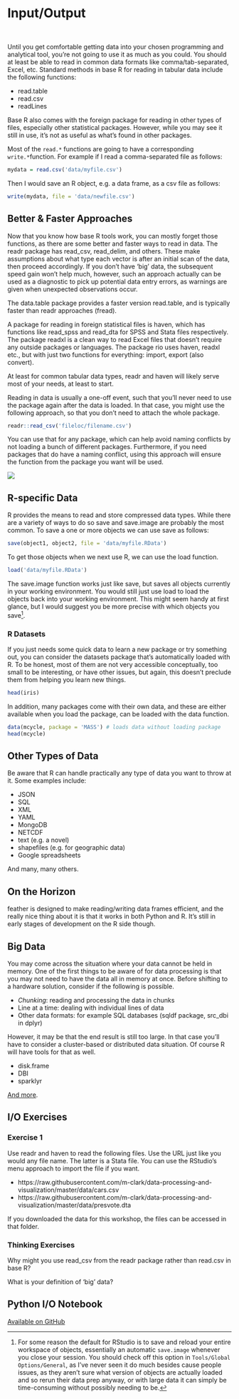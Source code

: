 
# Input/Output {#io}

<div class="" style="text-align: center;">
<i class="fas fa-file-import fa-5x" ></i>
<span class="" style = "margin-right: 25px"></span>
<i class="fas fa-file-export fa-5x" ></i>
</div>

<br>


Until you get comfortable getting data into your chosen programming and analytical tool, you're not going to use it as much as you could.  You should at least be able to read in common data formats like comma/tab-separated, Excel, etc. Standard methods in base R for reading in tabular data include the following functions:

- <span class="func">read.table</span>
- <span class="func">read.csv</span>
- <span class="func">readLines</span>

Base R also comes with the <span class="pack">foreign</span> package for reading in other types of files, especially other statistical packages. However, while you may see it still in use, it's not as useful as what's found in other packages.

Most of the `read.*` functions are going to have a corresponding `write.* `function.  For example if I read a comma-separated file as follows:

```r
mydata = read.csv('data/myfile.csv')
```

Then I would save an R object, e.g. a data frame, as a csv file as follows:

```r
write(mydata, file = 'data/newfile.csv')
```




## Better & Faster Approaches

Now that you know how base R tools work, you can mostly forget those functions, as there are some better and faster ways to read in data.  The <span class="pack">readr</span> package has <span class="func">read_csv</span>, <span class="func">read_delim</span>, and others.  These make assumptions about what type each vector is after an initial scan of the data, then proceed accordingly.  If you don't have 'big' data, the subsequent speed gain won't help much, however, such an approach actually can be used as a diagnostic to pick up potential data entry errors, as warnings are given when unexpected observations occur.

The <span class="pack">data.table</span> package provides a faster version <span class="func">read.table</span>, and is typically faster than <span class="pack">readr</span> approaches (<span class="func">fread</span>).

A package for reading in foreign statistical files is <span class="pack">haven</span>, which has functions like <span class="func">read_spss</span> and <span class="func">read_dta</span> for SPSS and Stata files respectively.  The package <span class="pack">readxl</span> is a clean way to read Excel files that doesn't require any outside packages or languages.  The package <span class="pack">rio</span> uses <span class="pack">haven</span>, <span class="pack">readxl</span> etc., but with just two functions for everything: <span class="func">import</span>, <span class="func">export</span> (also <span class="func">convert</span>).

At least for common tabular data types, <span class="pack">readr</span> and <span class="pack">haven</span> will likely serve most of your needs, at least to start.

<div class='note'>
Reading in data is usually a one-off event, such that you'll never need to use the package again after the data is loaded.  In that case, you might use the following approach, so that you don't need to attach the whole package.

```r
readr::read_csv('fileloc/filename.csv')
```

You can use that for any package, which can help avoid naming conflicts by not loading a bunch of different packages. Furthermore, if you need packages that do have a naming conflict, using this approach will ensure the function from the package you want will be used.

<img class='img-note' src="img/R.ico" style="display:block; margin: 0 auto;"> 
</div>



## R-specific Data

R provides the means to read and store compressed data types.  While there are a variety of ways to do so <span class="func" style = "">save</span> and <span class="func" style = "">save.image</span> are probably the most common. To save a one or more objects we can use save as follows:

```r
save(object1, object2, file = 'data/myfile.RData')
```

To get those objects when we next use R, we can use the <span class="func" style = "">load</span> function.

```r
load('data/myfile.RData')
```

The <span class="func" style = "">save.image</span> function works just like <span class="func" style = "">save</span>, but saves all objects currently in your working environment.  You would still just use <span class="func" style = "">load</span> to load the objects back into your working environment. This might seem handy at first glance, but I would suggest you be more precise with which objects you save[^savews].


### R Datasets

If you just needs some quick data to learn a new package or try something out, you can consider the datasets package that's automatically loaded with R. To be honest, most of them are not very accessible conceptually, too small to be interesting, or have other issues, but again, this doesn't preclude them from helping you learn new things.

```r
head(iris)
```

In addition, many packages come with their own data, and these are either available when you load the package, can be loaded with the data function.

```r
data(mcycle, package = 'MASS') # loads data without loading package
head(mcycle)
```




## Other Types of Data

Be aware that R can handle practically any type of data you want to throw at it. Some examples include:

- JSON
- SQL
- XML
- YAML
- MongoDB
- NETCDF
- text (e.g. a novel)
- shapefiles (e.g. for geographic data)
- Google spreadsheets

And many, many others.


## On the Horizon
 
<span class="pack">feather</span> is designed to make reading/writing data frames efficient, and the really nice thing about it is that it works in both Python and R. It's still in early stages of development on the R side though.


## Big Data

You may come across the situation where your data cannot be held in memory.  One of the first things to be aware of for data processing is that you may not need to have the data all in memory at once.  Before shifting to a hardware solution, consider if the following is possible.

- *Chunking*: reading and processing the data in chunks
- Line at a time: dealing with individual lines of data
- Other data formats: for example SQL databases (<span class="pack">sqldf</span> package, <span class="func">src_dbi</span> in <span class="pack">dplyr</span>)

However, it may be that the end result is still too large.  In that case you'll have to consider a cluster-based or distributed data situation.  Of course R will have tools for that as well.

- <span class="pack">disk.frame</span>
- <span class="pack">DBI</span>
- <span class="pack">sparklyr</span>

[And more](https://db.rstudio.com/).



## I/O Exercises

### Exercise 1

Use <span class="pack">readr</span> and <span class="pack">haven</span> to read the following files. Use the URL just like you would any file name.  The latter is a Stata file.  You can use the RStudio's menu approach to import the file if you want.

- https://raw.githubusercontent.com/m-clark/data-processing-and-visualization/master/data/cars.csv
- https://raw.githubusercontent.com/m-clark/data-processing-and-visualization/master/data/presvote.dta

If you downloaded the data for this workshop, the files can be accessed in that folder.

### Thinking Exercises

Why might you use <span class="func">read_csv</span> from the <span class="pack">readr</span> package rather than <span class="func">read.csv</span> in base R?

What is your definition of 'big' data?


## Python I/O Notebook

[Available on GitHub](https://github.com/m-clark/data-processing-and-visualization/blob/master/jupyter_notebooks/io.ipynb)



[^savews]: For some reason the default for RStudio is to save and reload your entire workspace of objects, essentially an automatic `save.image` whenever you close your session.  You should check off this option in `Tools/Global Options/General`, as I've never seen it do much besides cause people issues, as they aren't sure what version of objects are actually loaded and so rerun their data prep anyway, or with large data it can simply be time-consuming without possibly needing to be.